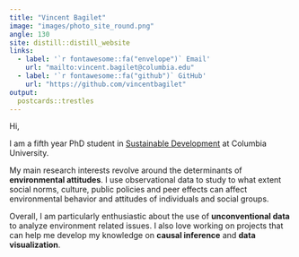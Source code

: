 ```yaml
---
title: "Vincent Bagilet"
image: "images/photo_site_round.png"
angle: 130
site: distill::distill_website
links:
  - label: '`r fontawesome::fa("envelope")` Email'
    url: "mailto:vincent.bagilet@columbia.edu"
  - label: '`r fontawesome::fa("github")` GitHub'
    url: "https://github.com/vincentbagilet"
output:
  postcards::trestles
---
```


Hi,

I am a fifth year PhD student in [Sustainable Development](https://www.sipa.columbia.edu/academics/programs/phd-sustainable-development) at Columbia University. 

My main research interests revolve around the determinants of **environmental attitudes**. I use observational data to study to what extent social norms, culture, public policies and peer effects can affect environmental behavior and attitudes of individuals and social groups. 

Overall, I am particularly enthusiastic about the use of **unconventional data** to analyze environment related issues. I also love working on projects that can help me develop my knowledge on **causal inference** and **data visualization**.

<!-- Prior to joining Columbia, I earned masters in [Quantitative Economics from the Paris School of Economics](https://www.parisschoolofeconomics.eu/en/teaching/masters-program/ppd-public-policy-and-development/), in [Environmental Economics from University Paris Saclay/AgroParisTech](https://www.universite-paris-saclay.fr/en/education/master/environmental-energy-and-transport-economics#presentation) and in Engineering with a specialization in Energy from [Ecole Centrale Lyon](https://www.ec-lyon.fr/en). -->









